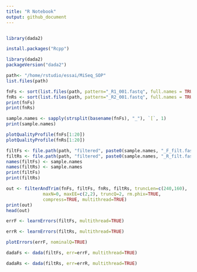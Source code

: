 ```yaml
---
title: "R Notebook"
output: github_document
---
```

```r

```

```r
library(dada2)
```

```r
install.packages("Rcpp")
```
```r
library(dada2)
packageVersion("dada2")
```
```r
path<- "/home/rstudio/essai/MiSeq_SOP"
list.files(path)
```

```r
fnFs <- sort(list.files(path, pattern="_R1_001.fastq", full.names = TRUE))
fnRs <- sort(list.files(path, pattern="_R2_001.fastq", full.names = TRUE))
print(fnFs)
print(fnRs)
```


```r
sample.names <- sapply(strsplit(basename(fnFs), "_"), `[`, 1)
print(sample.names)
```
```r
plotQualityProfile(fnFs[1:20])
plotQualityProfile(fnRs[1:20])

```

```r
filtFs <- file.path(path, "filtered", paste0(sample.names, "_F_filt.fastq.gz"))
filtRs <- file.path(path, "filtered", paste0(sample.names, "_R_filt.fastq.gz"))
names(filtFs) <- sample.names
names(filtRs) <- sample.names
print(filtFs)
print(filtRs)

```
```r
out <- filterAndTrim(fnFs, filtFs, fnRs, filtRs, truncLen=c(240,160),
              maxN=0, maxEE=c(2,2), truncQ=2, rm.phix=TRUE,
              compress=TRUE, multithread=TRUE)
print(out)
head(out)

```
```r
errF <- learnErrors(filtFs, multithread=TRUE)

```
```r
errR <- learnErrors(filtRs, multithread=TRUE)
```
```r
plotErrors(errF, nominalQ=TRUE)
```
```r
dadaFs <- dada(filtFs, err=errF, multithread=TRUE)
```
```r
dadaRs <- dada(filtRs, err=errR, multithread=TRUE)
```





